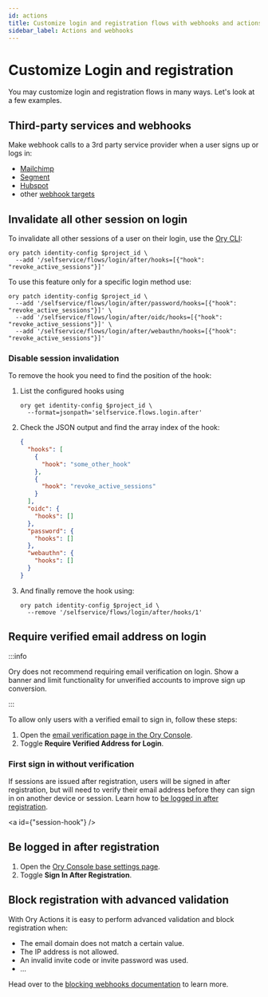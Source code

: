 ```yaml
---
id: actions
title: Customize login and registration flows with webhooks and actions
sidebar_label: Actions and webhooks
---
```


# Customize Login and registration

You may customize login and registration flows in many ways. Let's look at a few examples.

## Third-party services and webhooks

Make webhook calls to a 3rd party service provider when a user signs up or logs in:

- [Mailchimp](../../kratos/hooks/05_webhooks-integrations.mdx#mailchimp)
- [Segment](../../kratos/hooks/05_webhooks-integrations.mdx#segment)
- [Hubspot](../../kratos/hooks/05_webhooks-integrations.mdx#hubspot)
- other [webhook targets](../../kratos/hooks/01_configure-hooks.mdx#webhooks)

## Invalidate all other session on login

To invalidate all other sessions of a user on their login, use the [Ory CLI](../../guides/cli/01_installation.mdx):

```shell
ory patch identity-config $project_id \
  --add '/selfservice/flows/login/after/hooks=[{"hook": "revoke_active_sessions"}]'
```

To use this feature only for a specific login method use:

```shell
ory patch identity-config $project_id \
  --add '/selfservice/flows/login/after/password/hooks=[{"hook": "revoke_active_sessions"}]' \
  --add '/selfservice/flows/login/after/oidc/hooks=[{"hook": "revoke_active_sessions"}]' \
  --add '/selfservice/flows/login/after/webauthn/hooks=[{"hook": "revoke_active_sessions"}]'
```

### Disable session invalidation

To remove the hook you need to find the position of the hook:

1. List the configured hooks using

   ```shell
   ory get identity-config $project_id \
     --format=jsonpath='selfservice.flows.login.after'
   ```

2. Check the JSON output and find the array index of the hook:

   ```json
   {
     "hooks": [
       {
         "hook": "some_other_hook"
       },
       {
         "hook": "revoke_active_sessions"
       }
     ],
     "oidc": {
       "hooks": []
     },
     "password": {
       "hooks": []
     },
     "webauthn": {
       "hooks": []
     }
   }
   ```

3. And finally remove the hook using:

   ```shell
   ory patch identity-config $project_id \
     --remove '/selfservice/flows/login/after/hooks/1'
   ```

## Require verified email address on login

:::info

Ory does not recommend requiring email verification on login. Show a banner and limit functionality for unverified accounts to
improve sign up conversion.

:::

To allow only users with a verified email to sign in, follow these steps:

1. Open the [email verification page in the Ory Console](https://console.ory.sh/projects/current/verification).
2. Toggle **Require Verified Address for Login**.

### First sign in without verification

If sessions are issued after registration, users will be signed in after registration, but will need to verify their email address
before they can sign in on another device or session. Learn how to [be logged in after registration](#session-hook).

<a id={"session-hook"} />

## Be logged in after registration

1. Open the [Ory Console base settings page](https://console.ory.sh/projects/current/auth).
2. Toggle **Sign In After Registration**.

## Block registration with advanced validation

With Ory Actions it is easy to perform advanced validation and block registration when:

- The email domain does not match a certain value.
- The IP address is not allowed.
- An invalid invite code or invite password was used.
- ...

Head over to the [blocking webhooks documentation](../../kratos/hooks/01_configure-hooks.mdx#flow-interrupting-webhooks) to learn
more.
